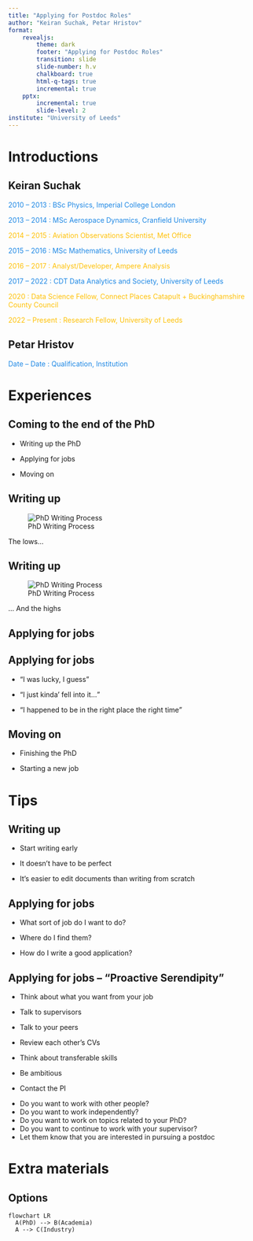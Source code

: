 ```yaml
---
title: "Applying for Postdoc Roles"
author: "Keiran Suchak, Petar Hristov"
format:
    revealjs:
        theme: dark
        footer: "Applying for Postdoc Roles"
        transition: slide
        slide-number: h.v
        chalkboard: true
        html-q-tags: true
        incremental: true
    pptx:
        incremental: true
        slide-level: 2
institute: "University of Leeds"
---
```


# Introductions

## Keiran Suchak

::: {.fragment .fade-in-then-semi-out}
<span style="color:#1E88E5">2010 -- 2013 : BSc Physics, Imperial College London</span>
:::

::: {.fragment .fade-in-then-semi-out}
<span style="color:#1E88E5">2013 -- 2014 : MSc Aerospace Dynamics, Cranfield University</span>
:::

::: {.fragment .fade-in-then-semi-out}
<span style="color:#FFC107">
2014 -- 2015 : Aviation Observations Scientist, Met Office
</span>
:::

::: {.fragment .fade-in-then-semi-out}
<span style="color:#1E88E5">
2015 -- 2016 : MSc Mathematics, University of Leeds
</span>
:::

::: {.fragment .fade-in-then-semi-out}
<span style="color:#FFC107">
2016 -- 2017 : Analyst/Developer, Ampere Analysis
</span>
:::

::: {.fragment .fade-in-then-semi-out}
<span style="color:#1E88E5">
2017 -- 2022 : CDT Data Analytics and Society, University of Leeds
</span>
:::

::: {.fragment .fade-in-then-semi-out}
<span style="color:#FFC107">
2020 : Data Science Fellow, Connect Places Catapult + Buckinghamshire County
Council
</span>
:::

::: {.fragment .fade-in-then-semi-out}
<span style="color:#FFC107">
2022 -- Present : Research Fellow, University of Leeds
</span>
:::

## Petar Hristov

::: {.fragment .fade-in-then-semi-out}
<span style="color:#1E88E5">Date -- Date : Qualification, Institution</span>
:::

# Experiences

## Coming to the end of the PhD

* Writing up the PhD

* Applying for jobs

* Moving on

## Writing up

![PhD Writing Process](http://www.phdcomics.com/comics/archive/phd072314s.gif "PhD Writing Process")

::: {.notes}
The lows...
:::

## Writing up

![PhD Writing Process](http://www.phdcomics.com/comics/archive/phd012903s.gif "PhD Writing Process")

::: {.notes}
... And the highs
:::

## Applying for jobs

## Applying for jobs

* <q>I was lucky, I guess</q>

* <q>I just kinda' fell into it...</q>

* <q>I happened to be in the right place the right time</q>

## Moving on

* Finishing the PhD

* Starting a new job

# Tips

## Writing up

* Start writing early

* It doesn't have to be perfect

* It's easier to edit documents than writing from scratch

## Applying for jobs

* What sort of job do I want to do?

* Where do I find them?

* How do I write a good application?

## Applying for jobs -- "Proactive Serendipity"

* Think about what you want from your job

* Talk to supervisors

* Talk to your peers

* Review each other's CVs

* Think about transferable skills

* Be ambitious

* Contact the PI

::: {.notes}
* Do you want to work with other people?
* Do you want to work independently?
* Do you want to work on topics related to your PhD?
* Do you want to continue to work with your supervisor?
* Let them know that you are interested in pursuing a postdoc
:::


# Extra materials


## Options

```mermaid
flowchart LR
  A(PhD) --> B(Academia)
  A --> C(Industry)
```

